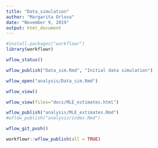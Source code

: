 ---
title: "Data_simulation"
author: "Margarita Orlova"
date: "November 9, 2019"
output: html_document
---

```{r}
#install.packages("workflowr")
library(workflowr)
```

```{r}
wflow_status()
```

```{r}
wflow_publish("Data_sim.Rmd", "Initial data simulation")
```

```{r}
wflow_open("analysis/Data_sim.Rmd")
```


```{r}
wflow_view()
```


```{r}
wflow_view(files="docs/MLE_estimates.html")
```


```{r}
wflow_publish("analysis/MLE_estimates.Rmd")
#wflow_publish("analysis/index.Rmd")
```


```{r}
wflow_git_push()
```


```{r}
workflowr::wflow_publish(all = TRUE)
```


